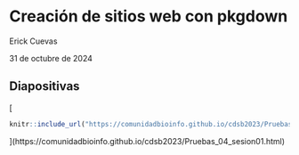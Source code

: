 # Creación de sitios web con pkgdown

Erick Cuevas

31 de octubre de 2024

## Diapositivas

[
```r
knitr::include_url("https://comunidadbioinfo.github.io/cdsb2023/Pruebas_04_sesion01.html", height = "380px")
```
](https://comunidadbioinfo.github.io/cdsb2023/Pruebas_04_sesion01.html)
